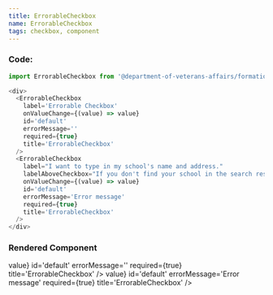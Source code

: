 ```yaml
---
title: ErrorableCheckbox
name: ErrorableCheckbox
tags: checkbox, component
---
```



### Code:
```javascript
import ErrorableCheckbox from '@department-of-veterans-affairs/formation-react/ErrorableCheckbox'

<div>
  <ErrorableCheckbox
    label='Errorable Checkbox'
    onValueChange={(value) => value}
    id='default'
    errorMessage=''
    required={true}
    title='ErrorableCheckbox'
  />
  <ErrorableCheckbox
    label="I want to type in my school's name and address."
    labelAboveCheckbox="If you don't find your school in the search results, then check the box to enter in your school information manually."
    onValueChange={(value) => value}
    id='default'
    errorMessage='Error message'
    required={true}
    title='ErrorableCheckbox'
  />
</div>
```

### Rendered Component
<div className="site-c-reactcomp__rendered">
  <ErrorableCheckbox
    label='Errorable Checkbox'
    onValueChange={(value) => value}
    id='default'
    errorMessage=''
    required={true}
    title='ErrorableCheckbox'
  />
  <ErrorableCheckbox
    label="I want to type in my school's name and address."
    labelAboveCheckbox="If you don't find your school in the search results, then check the box to enter in your school information manually."
    onValueChange={(value) => value}
    id='default'
    errorMessage='Error message'
    required={true}
    title='ErrorableCheckbox'
  />
</div>

